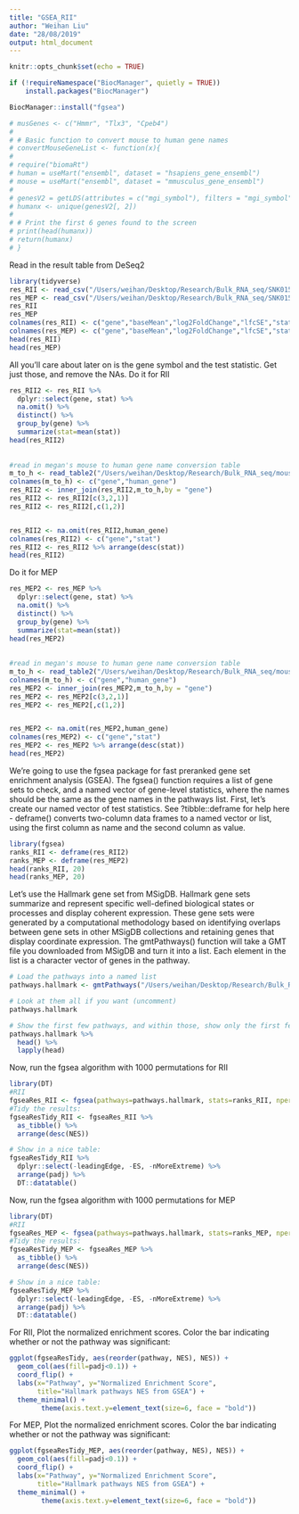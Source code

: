 ```yaml
---
title: "GSEA_RII"
author: "Weihan Liu"
date: "28/08/2019"
output: html_document
---
```


```r
knitr::opts_chunk$set(echo = TRUE)
```

```r
if (!requireNamespace("BiocManager", quietly = TRUE))
    install.packages("BiocManager")

BiocManager::install("fgsea")
```


```r
# musGenes <- c("Hmmr", "Tlx3", "Cpeb4")
#  
# # Basic function to convert mouse to human gene names
# convertMouseGeneList <- function(x){
#  
# require("biomaRt")
# human = useMart("ensembl", dataset = "hsapiens_gene_ensembl")
# mouse = useMart("ensembl", dataset = "mmusculus_gene_ensembl")
#  
# genesV2 = getLDS(attributes = c("mgi_symbol"), filters = "mgi_symbol", values = x , mart = mouse, attributesL = c("hgnc_symbol"), martL = human, uniqueRows=T)
# humanx <- unique(genesV2[, 2])
#  
# # Print the first 6 genes found to the screen
# print(head(humanx))
# return(humanx)
# }

```


Read in the result table from DeSeq2
```r
library(tidyverse)
res_RII <- read_csv("/Users/weihan/Desktop/Research/Bulk_RNA_seq/SNK015_SK_WL/Deseq2_output/RII_DE_result.csv")
res_MEP <- read_csv("/Users/weihan/Desktop/Research/Bulk_RNA_seq/SNK015_SK_WL/Deseq2_output/MEP_DE_result.csv")
res_RII
res_MEP
colnames(res_RII) <- c("gene","baseMean","log2FoldChange","lfcSE","stat","pvalue","padj")
colnames(res_MEP) <- c("gene","baseMean","log2FoldChange","lfcSE","stat","pvalue","padj")
head(res_RII)
head(res_MEP)
```


All you’ll care about later on is the gene symbol and the test statistic. Get just those, and remove the NAs.
Do it for RII
```r
res_RII2 <- res_RII %>% 
  dplyr::select(gene, stat) %>% 
  na.omit() %>% 
  distinct() %>% 
  group_by(gene) %>% 
  summarize(stat=mean(stat))
head(res_RII2)
 
  
#read in megan's mouse to human gene name conversion table
m_to_h <- read_table2("/Users/weihan/Desktop/Research/Bulk_RNA_seq/mouseGeneIDtoHumanSymbol_2018.txt")
colnames(m_to_h) <- c("gene","human_gene")
res_RII2 <- inner_join(res_RII2,m_to_h,by = "gene")
res_RII2 <- res_RII2[c(3,2,1)]
res_RII2 <- res_RII2[,c(1,2)]


res_RII2 <- na.omit(res_RII2,human_gene) 
colnames(res_RII2) <- c("gene","stat")
res_RII2 <- res_RII2 %>% arrange(desc(stat))
head(res_RII2) 


```

Do it for MEP
```r
res_MEP2 <- res_MEP %>% 
  dplyr::select(gene, stat) %>% 
  na.omit() %>% 
  distinct() %>% 
  group_by(gene) %>% 
  summarize(stat=mean(stat))
head(res_MEP2)
 
  
#read in megan's mouse to human gene name conversion table
m_to_h <- read_table2("/Users/weihan/Desktop/Research/Bulk_RNA_seq/mouseGeneIDtoHumanSymbol_2018.txt")
colnames(m_to_h) <- c("gene","human_gene")
res_MEP2 <- inner_join(res_MEP2,m_to_h,by = "gene")
res_MEP2 <- res_MEP2[c(3,2,1)]
res_MEP2 <- res_MEP2[,c(1,2)]


res_MEP2 <- na.omit(res_MEP2,human_gene) 
colnames(res_MEP2) <- c("gene","stat")
res_MEP2 <- res_MEP2 %>% arrange(desc(stat))
head(res_MEP2) 


```






We’re going to use the fgsea package for fast preranked gene set enrichment analysis (GSEA).
The fgsea() function requires a list of gene sets to check, and a named vector of gene-level statistics, where the names should be the same as the gene names in the pathways list. First, let’s create our named vector of test statistics. See  ?tibble::deframe for help here - deframe() converts two-column data frames to a named vector or list, using the first column as name and the second column as value.
```r
library(fgsea)
ranks_RII <- deframe(res_RII2)
ranks_MEP <- deframe(res_MEP2)
head(ranks_RII, 20)
head(ranks_MEP, 20)
```

Let’s use the Hallmark gene set from MSigDB. Hallmark gene sets summarize and represent specific well-defined biological states or processes and display coherent expression. These gene sets were generated by a computational methodology based on identifying overlaps between gene sets in other MSigDB collections and retaining genes that display coordinate expression. The gmtPathways() function will take a GMT file you downloaded from MSigDB and turn it into a list. Each element in the list is a character vector of genes in the pathway.
```r
# Load the pathways into a named list
pathways.hallmark <- gmtPathways("/Users/weihan/Desktop/Research/Bulk_RNA_seq/SNK015_SK_WL/GSEA/h.all.v7.0.symbols.gmt")

# Look at them all if you want (uncomment)
pathways.hallmark

# Show the first few pathways, and within those, show only the first few genes. 
pathways.hallmark %>% 
  head() %>% 
  lapply(head)
```

Now, run the fgsea algorithm with 1000 permutations for RII
```r
library(DT)
#RII
fgseaRes_RII <- fgsea(pathways=pathways.hallmark, stats=ranks_RII, nperm=1000)
#Tidy the results:
fgseaResTidy_RII <- fgseaRes_RII %>%
  as_tibble() %>%
  arrange(desc(NES))

# Show in a nice table:
fgseaResTidy_RII %>% 
  dplyr::select(-leadingEdge, -ES, -nMoreExtreme) %>% 
  arrange(padj) %>% 
  DT::datatable()

```

Now, run the fgsea algorithm with 1000 permutations for MEP
```r
library(DT)
#RII
fgseaRes_MEP <- fgsea(pathways=pathways.hallmark, stats=ranks_MEP, nperm=1000)
#Tidy the results:
fgseaResTidy_MEP <- fgseaRes_MEP %>%
  as_tibble() %>%
  arrange(desc(NES))

# Show in a nice table:
fgseaResTidy_MEP %>% 
  dplyr::select(-leadingEdge, -ES, -nMoreExtreme) %>% 
  arrange(padj) %>% 
  DT::datatable()

```

For RII, Plot the normalized enrichment scores. Color the bar indicating whether or not the pathway was significant:
```r
ggplot(fgseaResTidy, aes(reorder(pathway, NES), NES)) +
  geom_col(aes(fill=padj<0.1)) +
  coord_flip() +
  labs(x="Pathway", y="Normalized Enrichment Score",
       title="Hallmark pathways NES from GSEA") + 
  theme_minimal() +
        theme(axis.text.y=element_text(size=6, face = "bold"))
```


For MEP, Plot the normalized enrichment scores. Color the bar indicating whether or not the pathway was significant:
```r
ggplot(fgseaResTidy_MEP, aes(reorder(pathway, NES), NES)) +
  geom_col(aes(fill=padj<0.1)) +
  coord_flip() +
  labs(x="Pathway", y="Normalized Enrichment Score",
       title="Hallmark pathways NES from GSEA") + 
  theme_minimal() +
        theme(axis.text.y=element_text(size=6, face = "bold"))
```
